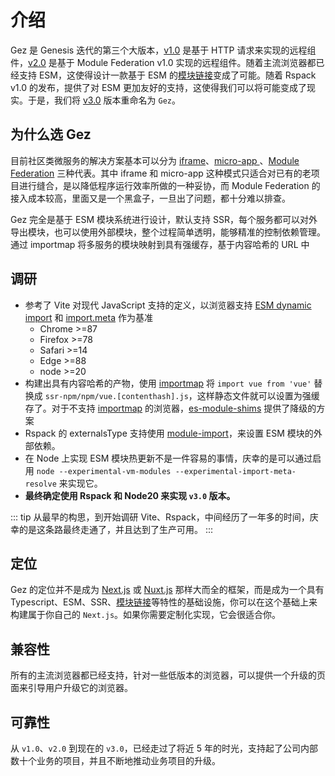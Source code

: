 # 介绍
Gez 是 Genesis 迭代的第三个大版本，[v1.0](https://github.com/dp-os/gez/tree/v1) 是基于 HTTP 请求来实现的远程组件，[v2.0](https://github.com/dp-os/gez/tree/v2) 是基于 Module Federation v1.0
 实现的远程组件。随着主流浏览器都已经支持 ESM，这使得设计一款基于 ESM 的[模块链接](./essentials/module-link.mdx)变成了可能。随着 Rspack v1.0 的发布，提供了对 ESM 更加友好的支持，这使得我们可以将可能变成了现实。于是，我们将 [v3.0](https://github.com/dp-os/gez) 版本重命名为 `Gez`。

## 为什么选 Gez
目前社区类微服务的解决方案基本可以分为 [iframe](https://developer.mozilla.org/en-US/docs/Web/HTML/Element/iframe)、[micro-app
](https://github.com/micro-zoe/micro-app)、[Module Federation](https://module-federation.io/) 三种代表。其中 iframe 和 micro-app 这种模式只适合对已有的老项目进行缝合，是以降低程序运行效率所做的一种妥协，而 Module Federation 的接入成本较高，里面又是一个黑盒子，一旦出了问题，都十分难以排查。

Gez 完全是基于 ESM 模块系统进行设计，默认支持 SSR，每个服务都可以对外导出模块，也可以使用外部模块，整个过程简单透明，能够精准的控制依赖管理。通过 importmap 将多服务的模块映射到具有强缓存，基于内容哈希的 URL 中

## 调研
- 参考了 Vite 对现代 JavaScript 支持的定义，以浏览器支持 [ESM dynamic import](https://caniuse.com/es6-module-dynamic-import) 和 [import.meta](https://caniuse.com/mdn-javascript_operators_import_meta) 作为基准
    - Chrome >=87
    - Firefox >=78
    - Safari >=14
    - Edge >=88
    - node >=20
- 构建出具有内容哈希的产物，使用 [importmap](https://caniuse.com/?search=import%20map) 将 `import vue from 'vue'` 替换成 `ssr-npm/npm/vue.[contenthash].js`，这样静态文件就可以设置为强缓存了。对于不支持 [importmap](https://caniuse.com/?search=import%20map) 的浏览器，[es-module-shims](https://github.com/guybedford/es-module-shims) 提供了降级的方案
- Rspack 的 externalsType 支持使用 [module-import](https://rspack.dev/config/externals#externalstypemodule-import)，来设置 ESM 模块的外部依赖。
- 在 Node 上实现 ESM 模块热更新不是一件容易的事情，庆幸的是可以通过启用 `node --experimental-vm-modules --experimental-import-meta-resolve` 来实现它。
- **最终确定使用 Rspack 和 Node20 来实现 `v3.0` 版本。**

::: tip
从最早的构思，到开始调研 Vite、Rspack，中间经历了一年多的时间，庆幸的是这条路最终走通了，并且达到了生产可用。
:::

## 定位
Gez 的定位并不是成为 [Next.js](https://nextjs.org) 或 [Nuxt.js](https://nuxt.com/) 那样大而全的框架，而是成为一个具有 Typescript、ESM、SSR、[模块链接](./essentials/module-link.mdx)等特性的基础设施，你可以在这个基础上来构建属于你自己的 `Next.js`。如果你需要定制化实现，它会很适合你。

## 兼容性
所有的主流浏览器都已经支持，针对一些低版本的浏览器，可以提供一个升级的页面来引导用户升级它的浏览器。

## 可靠性
从 `v1.0`、`v2.0` 到现在的 `v3.0`，已经走过了将近 5 年的时光，支持起了公司内部数十个业务的项目，并且不断地推动业务项目的升级。
